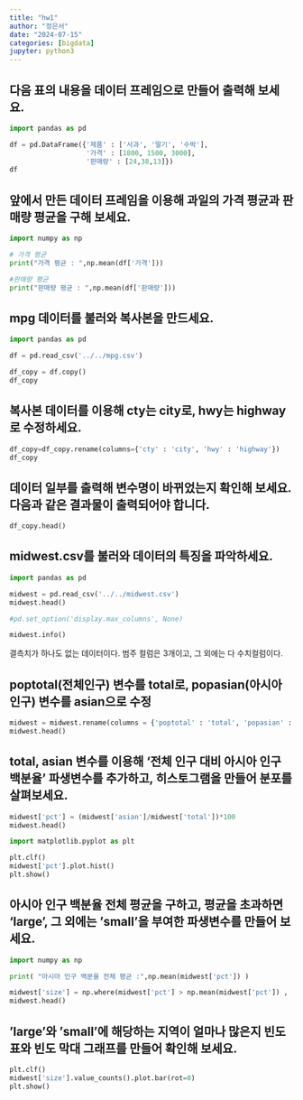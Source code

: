 ```yaml
---
title: "hw1"
author: "정은서"
date: "2024-07-15"
categories: [bigdata]
jupyter: python3
---
```




## 다음 표의 내용을 데이터 프레임으로 만들어 출력해 보세요.

```python
import pandas as pd

df = pd.DataFrame({'제품' : ['사과', '딸기', '수박'],
                   '가격' : [1800, 1500, 3000],
                   '판매량' : [24,38,13]})
df
```

## 앞에서 만든 데이터 프레임을 이용해 과일의 가격 평균과 판매량 평균을 구해 보세요.
```python
import numpy as np

# 가격 평균
print("가격 평균 : ",np.mean(df['가격']))

#판매량 평균
print("판매량 평균 : ",np.mean(df['판매량']))

```

## mpg 데이터를 불러와 복사본을 만드세요.
```python
import pandas as pd

df = pd.read_csv('../../mpg.csv')

df_copy = df.copy()
df_copy
```

## 복사본 데이터를 이용해 cty는 city로, hwy는 highway로 수정하세요.

```python
df_copy=df_copy.rename(columns={'cty' : 'city', 'hwy' : 'highway'})
df_copy
```


## 데이터 일부를 출력해 변수명이 바뀌었는지 확인해 보세요. 다음과 같은 결과물이 출력되어야 합니다.
```python
df_copy.head()
```

## midwest.csv를 불러와 데이터의 특징을 파악하세요.
```python
import pandas as pd

midwest = pd.read_csv('../../midwest.csv')
midwest.head()

#pd.set_option('display.max_columns', None)
```



```python
midwest.info()
```
결측치가 하나도 없는 데이터이다. 범주 컬럼은 3개이고, 그 외에는 다 수치컬럼이다.


## poptotal(전체인구) 변수를 total로, popasian(아시아 인구) 변수를 asian으로 수정
```python
midwest = midwest.rename(columns = {'poptotal' : 'total', 'popasian' : 'asian'})
midwest.head()
```

## total, asian 변수를 이용해 '전체 인구 대비 아시아 인구 백분율' 파생변수를 추가하고, 히스토그램을 만들어 분포를 살펴보세요.
```python
midwest['pct'] = (midwest['asian']/midwest['total'])*100
midwest.head()
```


```python
import matplotlib.pyplot as plt

plt.clf()
midwest['pct'].plot.hist()
plt.show()
```


## 아시아 인구 백분율 전체 평균을 구하고, 평균을 초과하면 'large', 그 외에는 'small'을 부여한 파생변수를 만들어 보세요.
```python
import numpy as np

print( "아시아 인구 백분율 전체 평균 :",np.mean(midwest['pct']) )
```
```python
midwest['size'] = np.where(midwest['pct'] > np.mean(midwest['pct']) , 'large', 'small')
midwest.head()
```

## 'large'와 'small'에 해당하는 지역이 얼마나 많은지 빈도표와 빈도 막대 그래프를 만들어 확인해 보세요.
```python
plt.clf()
midwest['size'].value_counts().plot.bar(rot=0)
plt.show()
```

